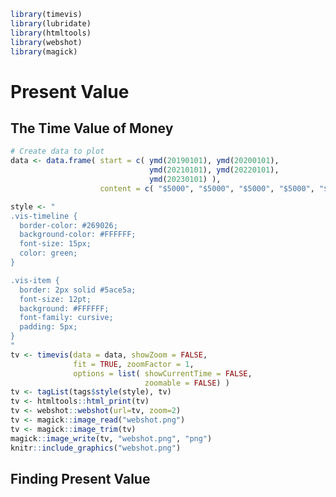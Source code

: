 ```r
library(timevis)
library(lubridate)
library(htmltools)
library(webshot)
library(magick)
```

# Present Value {#Present-Value}



## The Time Value of Money

<!-- https://github.com/daattali/timevis/issues/45 -->
```r
# Create data to plot
data <- data.frame( start = c( ymd(20190101), ymd(20200101), 
                               ymd(20210101), ymd(20220101),
                               ymd(20230101) ),
                    content = c( "$5000", "$5000", "$5000", "$5000", "$5000" ) )

style <- "
.vis-timeline {
  border-color: #269026;
  background-color: #FFFFFF;
  font-size: 15px;
  color: green;
}

.vis-item {
  border: 2px solid #5ace5a;
  font-size: 12pt;
  background: #FFFFFF;
  font-family: cursive;
  padding: 5px;
}
"
tv <- timevis(data = data, showZoom = FALSE, 
              fit = TRUE, zoomFactor = 1,
              options = list( showCurrentTime = FALSE,
                              zoomable = FALSE) )
tv <- tagList(tags$style(style), tv)
tv <- htmltools::html_print(tv)
tv <- webshot::webshot(url=tv, zoom=2)
tv <- magick::image_read("webshot.png")
tv <- magick::image_trim(tv)
magick::image_write(tv, "webshot.png", "png")
knitr::include_graphics("webshot.png")

```

## Finding Present Value 


##
